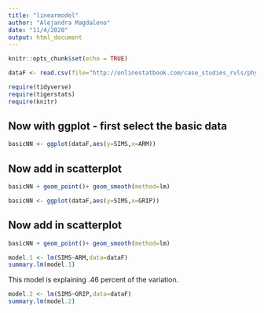 ```yaml
---
title: "linearmodel"
author: "Alejandra Magdaleno"
date: "11/4/2020"
output: html_document
---
```


```r
knitr::opts_chunk$set(echo = TRUE)
```

```r
dataF <- read.csv(file="http://onlinestatbook.com/case_studies_rvls/physical_strength/data.txt",sep="",header=TRUE)
```

```r
require(tidyverse)
require(tigerstats)
require(knitr)
```

##  Now with ggplot - first select the basic data

```r
basicNN <- ggplot(dataF,aes(y=SIMS,x=ARM))
```
##  Now add in scatterplot

```r
basicNN + geom_point()+ geom_smooth(method=lm)
```

```r
basicNN <- ggplot(dataF,aes(y=SIMS,x=GRIP))
```
##  Now add in scatterplot

```r
basicNN + geom_point()+ geom_smooth(method=lm)
```

```r
model.1 <- lm(SIMS~ARM,data=dataF)
summary.lm(model.1)
```
This model is explaining .46 percent of the variation. 

```r
model.2 <- lm(SIMS~GRIP,data=dataF)
summary.lm(model.2)
```
